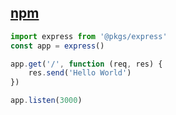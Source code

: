 ## [npm](https://www.npmjs.com/package/express)

```typescript
import express from '@pkgs/express'
const app = express()

app.get('/', function (req, res) {
    res.send('Hello World')
})

app.listen(3000)
```

